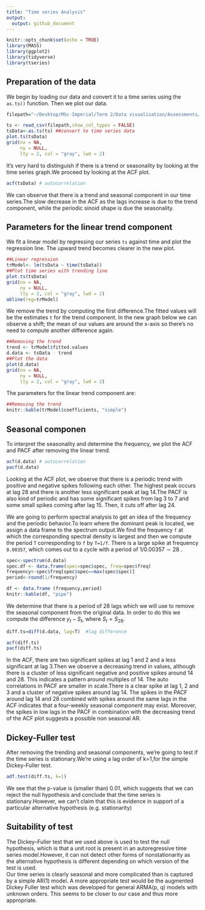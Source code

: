 ```yaml
---
title: "Time series Analysis"
output:
  output: github_document
---
```


```r
knitr::opts_chunk$set(echo = TRUE)
library(MASS)
library(ggplot2)
library(tidyverse) 
library(tseries)

```

## Preparation of the data
We begin by loading our data and convert it to a time series using the ``as.ts()`` function. Then we plot our data.
```r
filepath="~/Desktop/MSc-Imperial/Term 2/Data visualisation/Assessments/Assessment_2/time-series.csv"
```

```r
ts <- read_csv(filepath,show_col_types = FALSE)
tsData<-as.ts(ts) ##convert to time series data
plot.ts(tsData)
grid(nx = NA,
     ny = NULL,
     lty = 2, col = "gray", lwd = 2)
```
It's very hard to distinguish if there is a trend or seasonality by looking at the time series graph.We proceed by looking at the ACF plot.
```r
acf(tsData) # autocorrelation
```
We can observe that there is a trend and seasonal component in our time series.The slow decrease in the ACF as the lags increase is due to the trend component, while the periodic sinoid shape is due the seasonality.

## Parameters for the linear trend component
We fit a linear model by regressing our series ``ts`` against time and plot the regression line. The upward trend becomes clearer in the new plot. 

```r
##Linear regression
trModel<- lm(tsData ~ time(tsData))
##Plot time series with trending line
plot.ts(tsData)
grid(nx = NA,
     ny = NULL,
     lty = 2, col = "gray", lwd = 2)
abline(reg=trModel)
```

We remove the trend by computing the first difference.The fitted values will be the estimates ``t`` for the trend component. In the new graph below we can observe a shift; the mean of our values are around the x-axis so there's no need to compute another difference again. 

```r
##Removing the trend
trend <- trModel$fitted.values
d.data <- tsData - trend
##Plot the data
plot(d.data)
grid(nx = NA,
     ny = NULL,
     lty = 2, col = "gray", lwd = 2)
```
The parameters for the linear trend component are:
```r
##Removing the trend
knitr::kable(trModel$coefficients, "simple")
```


## Seasonal componen

To interpret the seasonality and determine the frequency, we plot the ACF and PACF after removing the linear trend.
```r
acf(d.data) # autocorrelation
pacf(d.data)
```
Looking at the ACF plot, we observe that there is a periodic trend with positive and negative spikes following each other. The highest peak occurs at lag 28 and there is another less significant peak at lag 14.The PACF is also kind of periodic and has some significant spikes from lag 3 to 7 and some small spikes coming after lag 15. Then, it cuts off after lag 24.

We are going to perform spectral analysis  to get an idea of the frequency and the periodic behavior.To learn where the dominant peak is located, we assign a data frame to the spectrum output.We find the frequency ``f`` at which the corresponding spectral density is largest and then we compute the period ``T`` corresponding to ``f`` by ``T=1/f``. There is a large spike at frequency ``0.00357``, which comes out to a cycle with a period of $1/0.00357 \sim 28$ .

```r
spec<-spectrum(d.data)
spec.df <- data.frame(spec=spec$spec, freq=spec$freq)
frequency<-spec$freq[spec$spec==max(spec$spec)]
period<-round(1/frequency)
```
```r
df <- data.frame (frequency,period)
knitr::kable(df, "pipe")
```
We determine that there is a period of 28 lags which we will use to remove the seasonal component from the original data. In order to do this we compute the difference $y_t-S_t$, where $S_t=S_{28}$. 
```r
diff.ts=diff(d.data, lag=T)  #lag difference 
```

```r
acf(diff.ts)
pacf(diff.ts)
```
In the ACF, there are two significant spikes at lag 1 and 2 and a less significant at lag 3.Then we observe a decreasing trend in values, although there is a cluster of less significant negative and positive spikes around 14 and 28. This indicates a pattern around multiples of 14.
The auto correlations in PACF are smaller in scale.There is a clear spike at lag 1, 2 and 3 and a cluster of negative spikes around lag 14. 
The spikes in the PACF around lag 14 and 28 combined with spikes around the same lags in the ACF indicates that a four-weekly seasonal component may exist. Moreover, the spikes in low lags in the PACF in combination with the decreasing trend of the ACF plot suggests a possible non seasonal AR.

## Dickey-Fuller test
After removing the trending and seasonal components, we're going to test if the time series is stationary.We're using a lag order of k=1,for the simple Dickey-Fuller test. 

```r
adf.test(diff.ts, k=1)
```
We see that the p-value is (smaller than) 0.01, which suggests that we can reject the null hypothesis and conclude that the time series is stationary.However, we can't claim that this is evidence in support of a particular alternative hypothesis (e.g. stationarity)

## Suitability of test
The Dickey–Fuller test that we used above is used to test the null hypothesis, which is that a unit root is present in an autoregressive time series model.However, it can not detect other forms of nonstationarity as the alternative hypothesis is different depending on which version of the test is used.  
Our time series is clearly seasonal and more complicated than is captured by a simple AR(1) model. A more appropriate test would be the augmented Dickey Fuller test which was developed for general ARMA(p, q) models
with unknown orders. This seems to be closer to our case and thus more appropriate. 


